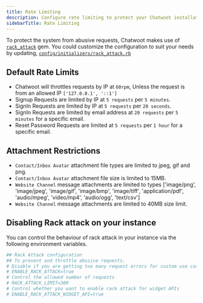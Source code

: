 ```yaml
---
title: Rate Limiting
description: Configure rate limiting to protect your Chatwoot installation from abuse
sidebarTitle: Rate Limiting
---
```


To protect the system from abusive requests, Chatwoot makes use of [`rack_attack`](https://github.com/rack/rack-attack) gem.
You could customize the configuration to suit your needs by updating, [`config/initializers/rack_attack.rb`](https://github.com/chatwoot/chatwoot/blob/develop/config/initializers/rack_attack.rb)

## Default Rate Limits

- Chatwoot will throttles requests by IP at `60rpm`, Unless the request is from an allowed IP `['127.0.0.1', '::1']`
- Signup Requests are limited by IP at `5 requests` per `5 minutes`.
- SignIn Requests are limited by IP at `5 requests` per `20 seconds`.
- SignIn Requests are limited by email address at `20 requests` per `5 minutes` for a specific email.
- Reset Password Requests are limited at `5 requests` per `1 hour` for a specific email.

## Attachment Restrictions 

- `Contact/Inbox Avatar` attachment file types are limited to jpeg, gif and png.
- `Contact/Inbox Avatar` attachment file size is limited to 15MB.
- `Website Channel` message attachments are limited to types ['image/png', 'image/jpeg', 'image/gif', 'image/bmp', 'image/tiff', 'application/pdf', 'audio/mpeg', 'video/mp4', 'audio/ogg', 'text/csv']
- `Website Channel` message attachments are limited to 40MB size limit.

## Disabling Rack attack on your instance 

You can control the behaviour of rack attack in your instance via the following environment variables.

```bash
## Rack Attack configuration
## To prevent and throttle abusive requests.
# Disable if you are getting too many request errors for custom use cases
# ENABLE_RACK_ATTACK=true
# Control the allowed number of requests
# RACK_ATTACK_LIMIT=300
# Control whether you want to enable rack attack for widget APIs
# ENABLE_RACK_ATTACK_WIDGET_API=true
```
